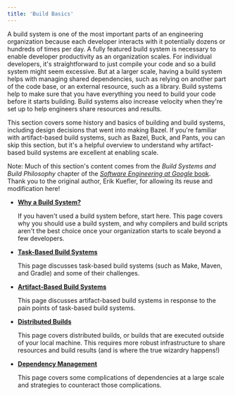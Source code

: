 ```yaml
---
title: 'Build Basics'
---
```



A build system is one of the most important parts of an engineering organization
because each developer interacts with it potentially dozens or hundreds of times
per day. A fully featured build system is necessary to enable developer
productivity as an organization scales. For individual developers, it's
straightforward to just compile your code and so a build system might seem
excessive. But at a larger scale, having a build system helps with managing
shared dependencies, such as relying on another part of the code base, or an
external resource, such as a library. Build systems help to make sure that you
have everything you need to build your code before it starts building. Build
systems also increase velocity when they're set up to help engineers share
resources and results.

This section covers some history and basics of building and build systems,
including design decisions that went into making Bazel. If you're
familiar with artifact-based build systems, such as Bazel, Buck, and Pants, you
can skip this section, but it's a helpful overview to understand why
artifact-based build systems are excellent at enabling scale.

Note: Much of this section's content comes from the _Build Systems and
Build Philosophy_ chapter of the
[_Software Engineering at Google_ book](https://abseil.io/resources/swe_at_google.2.pdf#page=399).
Thank you to the original author, Erik Kuefler, for allowing its reuse and
modification here!

*   **[Why a Build System?](/basics/build-systems)**

    If you haven't used a build system before, start here. This page covers why
    you should use a build system, and why compilers and build scripts aren't
    the best choice once your organization starts to scale beyond a few
    developers.

*   **[Task-Based Build Systems](/basics/task-based-builds)**

    This page discusses task-based build systems (such as Make, Maven, and
    Gradle) and some of their challenges.

*   **[Artifact-Based Build Systems](/basics/artifact-based-builds)**

    This page discusses artifact-based build systems in response to the pain
    points of task-based build systems.

*   **[Distributed Builds](/basics/distributed-builds)**

    This page covers distributed builds, or builds that are executed outside of
    your local machine. This requires more robust infrastructure to share
    resources and build results (and is where the true wizardry happens!)

*   **[Dependency Management](/basics/dependencies)**

    This page covers some complications of dependencies at a large scale and
    strategies to counteract those complications.

